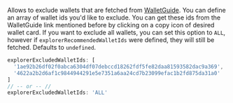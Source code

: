 Allows to exclude wallets that are fetched from [WalletGuide](https://walletguide.walletconnect.network/). You can define an array of wallet ids you'd like to exclude. You can get these ids from the WalletGuide link mentioned before by clicking on a copy icon of desired wallet card. If you want to exclude all wallets, you can set this option to `ALL`, however if `explorerRecommendedWalletIds` were defined, they will still be fetched. Defaults to `undefined`.

```ts
explorerExcludedWalletIds: [
  '1ae92b26df02f0abca6304df07debccd18262fdf5fe82daa81593582dac9a369',
  '4622a2b2d6af1c9844944291e5e7351a6aa24cd7b23099efac1b2fd875da31a0'
]
// -- or -- //
explorerExcludedWalletIds: 'ALL'
```

